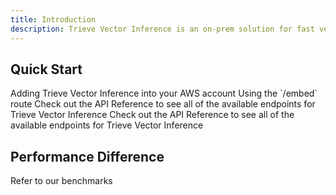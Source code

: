 ```yaml
---
title: Introduction
description: Trieve Vector Inference is an on-prem solution for fast vector infernece
---
```


## Quick Start

<CardGroup>
  <Card title="AWS On-Prem Installation" icon="aws" href="/vector-inference/aws-installation">
    Adding Trieve Vector Inference into your AWS account
  </Card>

  <Card title="Creating Embeddings" icon="webhook" href="/vector-inference/embed">
    Using the `/embed` route
  </Card>

  <Card title="Custom Embedding Models" icon="webhook" href="/vector-inference/dense">
    Check out the API Reference to see all of the available endpoints for Trieve Vector Inference
  </Card>

  <Card title="Splade V2" icon="webhook" href="/vector-inference/splade">
    Check out the API Reference to see all of the available endpoints for Trieve Vector Inference
  </Card>
</CardGroup>


## Performance Difference

Refer to our benchmarks

